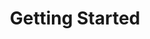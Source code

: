 ---
title: Getting Started
icon: IconUsers
info: Start your Twenty journey with these essential guides.
image: /images/user-guide/what-is-twenty/20.png
sectionInfo: Your complete guide to Twenty CRM features and best practices.
---